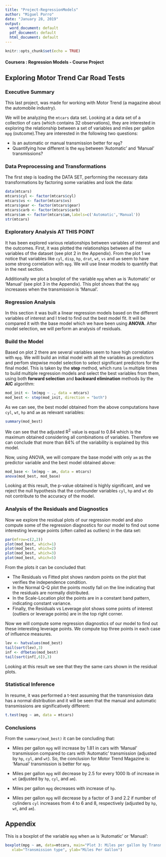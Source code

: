 ```yaml
---
title: "Project-RegressionModels"
author: "Miguel Porro"
date: "January 28, 2019"
output:
  word_document: default
  pdf_document: default
  html_document: default
---
```


```r
knitr::opts_chunk$set(echo = TRUE)
```

#### Coursera : Regression Models - Course Project

## Exploring Motor Trend Car Road Tests 

### Executive Summary

This last project, was made for working with Motor Trend (a magazine about the automobile industry). 

We will be analyzing the <code>mtcars</code> data set. Looking at a data set of a collection of cars (which contains 32 observations), they are interested in exploring the relationship between a set of variables and miles per gallon <code>mpg</code> (outcome).They are interested in the following two questions:

- Is an automatic or manual transmission better for <code>mpg</code>?
- Quantifying how different is the <code>mpg</code> between 'Automatic' and 'Manual' transmissions?

### Data Preprocessing and Transformations

The first step is loading the DATA SET,  performing the necessary data transformations by factoring some variables and look the data:

```r
data(mtcars)
mtcars$cyl <- factor(mtcars$cyl)
mtcars$vs <- factor(mtcars$vs)
mtcars$gear <- factor(mtcars$gear)
mtcars$carb <- factor(mtcars$carb)
mtcars$am <- factor(mtcars$am,labels=c('Automatic','Manual'))
str(mtcars)
```

### Exploratory Analysis    AT THIS POINT

It has been explored various relationships between variables of interest and the outcomes. First, it was plotted the relationships between all the variables of the dataset (see plot 2 in the Appendix). From the plot 1 we notice that variables like <code>cyl</code>, <code>disp</code>, <code>hp</code>, <code>drat</code>, <code>wt</code>, <code>vs</code> and <code>am</code> seem to have some strong correlation with <code>mpg</code>. We will use linear models to quantify that in the next section. 

Additionally we plot a boxplot of the variable <code>mpg</code> when <code>am</code> is 'Automatic' or 'Manual' (see plot 3 in the Appendix). This plot shows that the <code>mpg</code> incresases when the transmission is 'Manual'.

### Regression Analysis

In this section it was built a linear regression models based on the different variables of interest and I tried to find out the best model fit. It will be compared it with the base model which we have been using <b>ANOVA</b>. After model selection, we will perform an analysis of residuals.

### Build the Model

Based on plot 2 there are several variables seem to have high correlation with <code>mpg</code>. We willl build an initial model with all the variables as predictors and perfom stepwise model selection to select significant predictors for the final model. This is taken by the <b>step</b> method, which runs <code>lm</code> multiple times to build multiple regression models and select the best variables from them, using both <b>forward selection</b> and <b>backward elimination</b> methods by the <b>AIC</b> algorithm:

```r
mod_init <- lm(mpg ~ ., data = mtcars)
mod_best <- step(mod_init, direction = "both")
```

As we can see, the best model obtained from the above computations have <code>cyl</code>, <code>wt</code>, <code>hp</code> and <code>am</code> as relevant variables:

```r
summary(mod_best)
```
We can see that the adjusted R<sup>2</sup> value is equal to 0.84 which is the maximum obtained considering all combinations of variables. Therefore we can conclude that more than 84% of the variability is explained by this model.

Now, using ANOVA, we will compare the base model with only <code>am</code> as the predictor variable and the best model obtained above:

```r
mod_base <- lm(mpg ~ am, data = mtcars)
anova(mod_best, mod_base)
```
Looking at this result, the p-value obtained is highly significant, and we reject the null hypothesis that the confounder variables <code>cyl</code>, <code>hp</code> and <code>wt</code> do not contribute to the accuracy of the model.

### Analysis of the Residuals and Diagnostics

Now we explore the residual plots of our regression model and also compute some of the regression diagnostics for our model to find out some interesting leverage points (often called as outliers) in the data set:

```r
par(mfrow=c(2,2))
plot(mod_best, which=1)
plot(mod_best, which=2)
plot(mod_best, which=3)
plot(mod_best, which=5)
```

From the plots it can be concluded that:

- The Residuals vs Fitted plot shows random points on the plot that verifies the independence condition.
- In the Normal Q-Q plot the points mostly fall on the line indicating that the residuals are normally distributed.
- In the Scale-Location plot the points are in a constant band pattern, indicating constant variance.
- Finally, the Residuals vs Leverage plot shows some points of interest (outliers or leverage points) are in the top right corner.

Now we will compute some regression diagnostics of our model to find out these interesting leverage points. We compute top three points in each case of influence measures.

```r
lev <- hatvalues(mod_best)
tail(sort(lev),3)
inf <- dfbetas(mod_best)
tail(sort(inf[,6]),3)
```
Looking at this result we see that they the same cars shown in the residual plots.

###  Statistical Inference

In resume, it was performed a t-test assuming that the transmission data has a normal distribution and it will be seen that the manual and automatic transmissions are significatively different:

```r
t.test(mpg ~ am, data = mtcars)
```

### Conclusions

From the <code>summary(mod_best)</code> it can be concluding that:

- Miles per gallon <code>mpg</code> will increase by 1.81 in cars with 'Manual' transmission compared to cars with 'Automatic' transmission (adjusted by <code>hp</code>, <code>cyl</code>, and <code>wt</code>). So, the conclusion for Motor Trend Magazine is: 'Manual' transmission is better for <code>mpg</code>.

- Miles per gallon <code>mpg</code> will decrease by 2.5  for every 1000 lb of increase in <code>wt</code> (adjusted by <code>hp</code>, <code>cyl</code>, and <code>am</code>).

- Miles per gallon <code>mpg</code> decreases with increase of <code>hp</code>.

- Miles per gallon <code>mpg</code> will decrease by a factor of 3 and 2.2 if number of cylinders <code>cyl</code> increases from 4 to 6 and 8, respectively (adjusted by <code>hp</code>, <code>wt</code>, and <code>am</code>).

## Appendix



   
This is a boxplot of the variable <code>mpg</code> when <code>am</code> is 'Automatic' or 'Manual':

```r
boxplot(mpg ~ am, data=mtcars, main="Plot 3: Miles per gallon by Transmission type",
   xlab="Transmission type", ylab="Miles Per Gallon") 
```

